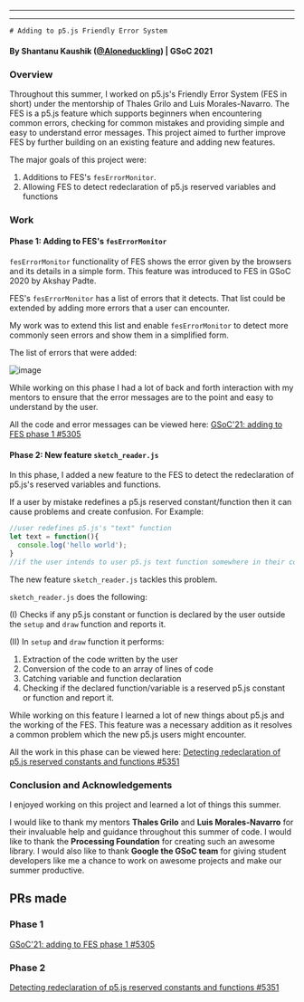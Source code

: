 
  ---
  
  ---
    # Adding to p5.js Friendly Error System

#### By Shantanu Kaushik ([@Aloneduckling](https://github.com/Aloneduckling)) | GSoC 2021

### Overview
Throughout this summer, I worked on p5.js's Friendly Error System (FES in short) under the mentorship of Thales Grilo and Luis Morales-Navarro. The FES is a p5.js feature
which supports beginners when encountering common errors, checking for common mistakes and providing simple and easy to understand error messages.
This project aimed to further improve FES by further building on an existing feature and adding new features.

The major goals of this project were:
1.  Additions to FES's `fesErrorMonitor`.
2.  Allowing FES to detect redeclaration of p5.js reserved variables and functions


### Work
#### Phase 1: Adding to FES's `fesErrorMonitor`

`fesErrorMonitor` functionality of FES shows the error given by the browsers and its details in a simple form. This feature was introduced to FES in GSoC 2020 by Akshay Padte.

FES's `fesErrorMonitor` has a list of errors that it detects. That list could be extended by adding more errors that a user can encounter.

My work was to extend this list and enable `fesErrorMonitor` to detect more commonly seen errors and show them in a simplified form.

The list of errors that were added:

![image](https://user-images.githubusercontent.com/54030684/129186690-1f8739ef-3748-455d-96f6-c7488f141346.png)

While working on this phase I had a lot of back and forth interaction with my mentors to ensure that the error messages are to the point and easy to understand by the user.

All the code and error messages can be viewed here: [GSoC'21: adding to FES phase 1 #5305](https://github.com/processing/p5.js/pull/5305)

#### Phase 2: New feature `sketch_reader.js`

In this phase, I added a new feature to the FES to detect the redeclaration of p5.js's reserved variables and functions.

If a user by mistake redefines a p5.js reserved constant/function then it can cause problems and create confusion. For Example:

```js
//user redefines p5.js's "text" function 
let text = function(){
  console.log('hello world');
}
//if the user intends to user p5.js text function somewhere in their code then it won't work
```
The new feature `sketch_reader.js` tackles this problem.

`sketch_reader.js` does the following:

(I) Checks if any p5.js constant or function is declared by the user outside the `setup` and `draw` function and reports it.

(II) In `setup` and `draw` function it performs:
 1. Extraction of the code written by the user
 2. Conversion of the code to an array of lines of code
 3. Catching variable and function declaration
 4. Checking if the declared function/variable is a reserved p5.js constant or function and report it.

While working on this feature I learned a lot of new things about p5.js and the working of the FES. 
This feature was a necessary addition as it resolves a common problem which the new p5.js users might encounter.

All the work in this phase can be viewed here: [Detecting redeclaration of p5.js reserved constants and functions #5351](https://github.com/processing/p5.js/pull/5351)

### Conclusion and Acknowledgements

I enjoyed working on this project and learned a lot of things this summer. 

I would like to thank my mentors **Thales Grilo** and **Luis Morales-Navarro** for their invaluable help and guidance throughout this summer of code. I would like to thank the **Processing Foundation** for creating such an awesome library. I would also like to thank **Google the GSoC team** for giving student developers like me a chance to work on awesome projects and make our summer productive. 

## PRs made

### Phase 1
[GSoC'21: adding to FES phase 1 #5305](https://github.com/processing/p5.js/pull/5305)
### Phase 2
[Detecting redeclaration of p5.js reserved constants and functions #5351](https://github.com/processing/p5.js/pull/5351)

  